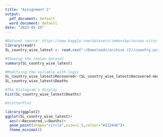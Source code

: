 ```yaml
---
title: "Assignment 1"
output:
  pdf_document: default
  word_document: default
date: "2023-01-29"
---
```

```r
#Dataset source: https://www.kaggle.com/datasets/imdevskp/corona-virus-report
library(readr)
SL_country_wise_latest <- read.csv("~/Downloads/archive (2)/country_wise_latest.csv")
```

```r
#Showing the chosen Dataset
summary(SL_country_wise_latest)

#Modifying the variable with logic
SL_country_wise_latest$Recovered<-(SL_country_wise_latest$Recovered-mean(SL_country_wise_latest$Recovered)/var(SL_country_wise_latest$Recovered))
SL_country_wise_latest$Deaths

#The Histogram's display
hist(SL_country_wise_latest$Deaths)
```


```r
#ScatterPlot

library(ggplot2)
ggplot(SL_country_wise_latest)+
  aes(x=Recovered,y=Deaths)+
  geom_point(shape="circle",size=1.5,colour="#112446")+
  theme_minimal()
```

